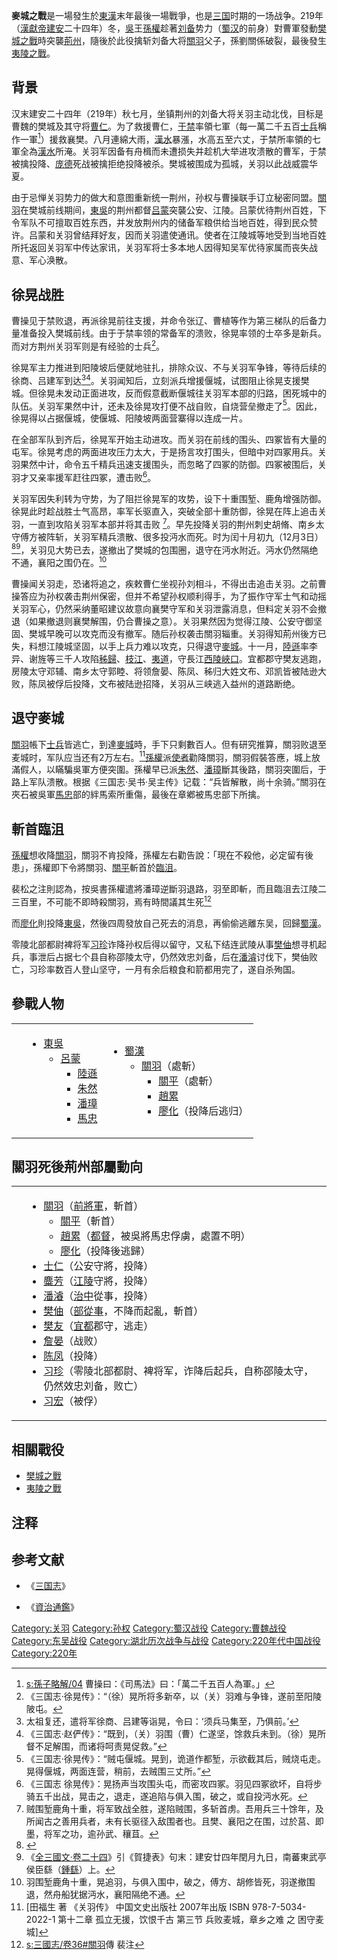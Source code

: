 {{Infobox Military Conflict
|conflict=麥城之戰
|partof=[[樊城之戰|樊城之戰]]
|date=建安二十四年十二月（220年1月或2月初）
|place=[[麥城|麥城]]
|result=[[蜀漢|蜀漢]]失去[[荆州_(古代)|荊州]]，[[關羽|關羽]]父子被殺，蜀漢與[[孫吳|東吳]]關係破裂，导致[[夷陵之戰|夷陵之戰]]爆發
|combatant1=江東集團
|combatant2=漢中王軍隊
|commander1=[[呂蒙|呂蒙]]<br>[[陸遜|陸遜]]
|commander2=[[關羽|關羽]]{{Executed}}<br>[[關平|關平]]{{Executed}}
|strength1=30,000+
|strength2=20,000-(最后败走麦城只有數百人)
|casualties1=不詳
|casualties2=全军覆没}}
'''麥城之戰'''是一場發生於[[東漢|東漢]]末年最後一場戰爭，也是[[三国|三国]]时期的一场战争。219年（[[漢獻帝|漢獻帝]][[建安_(东汉)|建安]]二十四年）冬，[[孫吳|吳]]王[[孫權|孫權]]趁著[[刘备|刘备]]势力（[[蜀汉|蜀汉]]的前身）對曹軍發動[[樊城之戰|樊城之戰]]時突襲[[荆州_(古代)|荊州]]，隨後於此役擒斩刘备大将[[關羽|關羽]]父子，孫劉關係破裂，最後發生[[夷陵之戰|夷陵之戰]]。

== 背景 ==
汉末建安二十四年（219年）秋七月，坐镇荆州的刘备大将关羽主动北伐，目标是曹魏的樊城及其守将[[曹仁|曹仁]]。为了救援曹仁，[[于禁|于禁]]率領七軍（每一萬二千五百[[士兵|士兵]]稱作一軍<ref>[[s:孫子略解/04|s:孫子略解/04]] 曹操曰：《司馬法》曰：「萬二千五百人為軍。」</ref>）援救襄樊。八月連綿大雨，[[漢水|漢水]]暴漲，水高五至六丈，于禁所率領的七軍全為[[漢水|漢水]]所淹。关羽军因备有舟楫而未遭损失并趁机大举进攻溃散的曹军，于禁被擒投降、[[庞德|庞德]]死战被擒拒绝投降被杀。樊城被围成为孤城，关羽以此战威震华夏。

由于忌惮关羽势力的做大和意图重新统一荆州，孙权与曹操联手订立秘密同盟。[[關羽|關羽]]在樊城前线期间，[[孫吳|東吳]]的荆州都督[[吕蒙|吕蒙]]突襲公安、江陵。吕蒙优待荆州百姓，下令军队不可擅取百姓东西，并发放荆州内的储备军粮供给当地百姓，得到民众赞许。吕蒙和关羽曾结拜好友，因而关羽遣使通讯。使者在江陵城等地受到当地百姓所托返回关羽军中传达家讯，关羽军将士多本地人因得知吴军优待家属而丧失战意、军心涣散。

== 徐晃战胜 ==

曹操见于禁败退，再派徐晃前往支援，并命令张辽、曹植等作为第三梯队的后备力量准备投入樊城前线。由于于禁率领的常备军的溃败，徐晃率领的士卒多是新兵。而对方荆州关羽军则是有经验的士兵<ref>《三国志·徐晃传》：“（徐）晃所将多新卒，以（关）羽难与争锋，遂前至阳陵陂屯。</ref>。

徐晃军主力推进到阳陵坡后便就地驻扎，排除众议、不与关羽军争锋，等待后续的徐商、吕建军到达<ref>太祖复还，遣将军徐商、吕建等诣晃，令曰：‘须兵马集至，乃俱前。’</ref><ref>《三国志·赵俨传》：“既到，（关）羽围（曹）仁遂坚，馀救兵未到。（徐）晃所督不足解围，而诸将呵责晃促救。”</ref>。关羽闻知后，立刻派兵增援偃城，试图阻止徐晃支援樊城。但徐晃未发动正面进攻，反而假意截断偃城往关羽军本部的归路，困死城中的队伍。关羽军果然中计，还未及徐晃攻打便不战自败，自烧营垒撤走了<ref>《三国志·徐晃传》：“贼屯偃城。晃到，诡道作都堑，示欲截其后，贼烧屯走。晃得偃城，两面连营，稍前，去贼围三丈所。”</ref>。因此，徐晃得以占据偃城，使偃城、阳陵坡两面营寨得以连成一片。

在全部军队到齐后，徐晃军开始主动进攻。而关羽在前线的围头、四冢皆有大量的屯军。徐晃考虑的两面进攻压力太大，于是扬言攻打围头，但暗中对四冢用兵。关羽果然中计，命令五千精兵迅速支援围头，而忽略了四冢的防御。四冢被围后，关羽才又亲率援军赶往四冢，遭击败<ref>《三国志 徐晃传》：晃扬声当攻围头屯，而密攻四冢。羽见四冢欲坏，自将步骑五千出战，晃击之，退走，遂追陷与俱入围，破之，或自投沔水死。</ref>。

关羽军因失利转为守势，为了阻拦徐晃军的攻势，设下十重围堑、鹿角增强防御。徐晃此时趁战胜士气高昂，率军长驱直入，突破全部十重防御，徐晃在阵上追击关羽，一直到攻陷关羽军本部并将其击败
<ref>贼围堑鹿角十重，将军致战全胜，遂陷贼围，多斩首虏。吾用兵三十馀年，及所闻古之善用兵者，未有长驱径入敌围者也。且樊、襄阳之在围，过於莒、即墨，将军之功，逾孙武、穰苴。</ref>。早先投降关羽的荆州刺史胡脩、南乡太守傅方被阵斩，关羽军精兵溃散、很多投沔水而死。时为闰十月初九（12月3日）<ref>{{Cite web |url=http://sinocal.sinica.edu.tw/ |title=兩千年中西曆換算 |accessdate=2020-09-23 |archive-date=2017-08-11 |archive-url=https://web.archive.org/web/20170811161733/http://sinocal.sinica.edu.tw/ |dead-url=yes }}</ref><ref>《[[s:全三國文/卷24|全三國文·卷二十四]]》引《賀捷表》句末：建安廿四年閏月九日，南蕃東武亭侯臣繇（[[鍾繇|鍾繇]]）上。</ref>，关羽见大势已去，遂撤出了樊城的包围圈，退守在沔水附近。沔水仍然隔绝不通，襄阳之围仍在。<ref>羽围堑鹿角十重，晃追羽，与俱入围中，破之，傅方、胡修皆死，羽遂撤围退，然舟船犹据沔水，襄阳隔绝不通。</ref>

曹操闻关羽走，恐诸将追之，疾敕曹仁坐视孙刘相斗，不得出击追击关羽。之前曹操答应为孙权袭击荆州保密，但并不希望孙权顺利得手，为了振作守军士气和动摇关羽军心，仍然采纳董昭建议故意向襄樊守军和关羽泄露消息，但料定关羽不会撤退（如果撤退则襄樊解围，仍合曹操之意）。关羽果然因为觉得江陵、公安守御坚固、樊城早晚可以攻克而没有撤军。随后孙权袭击關羽辎重。关羽得知荊州後方已失，料想江陵城坚固，以手上兵力难以攻克，只得退守[[麥城|麥城]]。十一月，[[陸遜|陸遜]]率李异、谢旌等三千人攻陷[[秭歸|秭歸]]、[[枝江|枝江]]、[[夷道|夷道]]，守長江[[西陵峽口|西陵峽口]]。宜都郡守樊友逃跑，房陵太守邓辅、南乡太守郭睦、将领詹晏、陈凤、秭归大姓文布、邓凯皆被陆逊大败，陈凤被俘后投降，文布被陆逊招降，关羽从三峡逃入益州的道路断绝。

== 退守麥城 ==
[[關羽|關羽]]帳下[[士兵|士兵]]皆逃亡，到達[[麥城|麥城]]時，手下只剩數百人。但有研究推算，關羽败退至麦城时，军队应当还有2万左右。<ref>[田福生 著 《关羽传》 中国文史出版社 2007年出版 ISBN 978-7-5034-2022-1 第十二章 孤立无援，饮恨千古 第三节 兵败麦城，章乡之难 之 困守麦城]</ref>[[孫權|孫權]]派[[使者|使者]]勸降關羽，關羽假裝答應，城上放滿假人，以瞞騙吳軍方便突圍。孫權早已派[[朱然|朱然]]、[[潘璋|潘璋]]斷其後路，關羽突圍后，于路上军队溃散。根据《三国志·吴书·吴主传》记载：“兵皆解散，尚十余骑。”關羽在夾石被吳軍[[馬忠_(東吳)|馬忠]]部的絆馬索所重傷，最後在章鄕被馬忠部下所擒。

== 斬首臨沮 ==
[[孫權|孫權]]想收降[[關羽|關羽]]，關羽不肯投降，孫權左右勸告說：「現在不殺他，必定留有後患」，孫權即下令將關羽、[[關平|關平]]斬首於[[臨沮|臨沮]]。

裴松之注則認為，按吳書孫權遣將潘璋逆斷羽退路，羽至即斬，而且臨沮去江陵二三百里，不可能不即時殺關羽，焉有時間議其生死<ref>[[s:三國志/卷36#關羽|s:三國志/卷36#關羽]]傳 裴注</ref>

而[[廖化|廖化]]則投降[[孙吴|東吳]]，然後四周發放自己死去的消息，再偷偷逃離东吴，回歸[[蜀漢|蜀漢]]。

零陵北部都尉裨将军[[习珍|习珍]]诈降孙权后得以留守，又私下结连武陵从事[[樊伷|樊伷]]想寻机起兵，事泄后占据七个县自称邵陵太守，仍然效忠刘备，后在[[潘濬|潘濬]]讨伐下，樊伷败亡，习珍率数百人登山坚守，一月有余后粮食和箭都用完了，遂自杀殉国。

== 參戰人物 ==
{|
|
|valign=top|
* [[孫吳|東吳]]
** [[呂蒙|呂蒙]] 
*** [[陸遜|陸遜]]
*** [[朱然|朱然]]
*** [[潘璋|潘璋]]
*** [[馬忠_(東吳)|馬忠]]
|valign=top|
* [[蜀漢|蜀漢]]
** [[關羽|關羽]]（處斬）
*** [[關平|關平]]（處斬）
*** [[趙累_(三国)|趙累]]
*** [[廖化|廖化]]（投降后逃归）
|}

== 關羽死後荊州部屬動向 ==
{|
|
|valign=top|
* [[關羽|關羽]]（[[前將軍|前將軍]]，斬首）
** [[關平|關平]]（斬首）
** [[趙累_(三国)|趙累]]（[[都督|都督]]，被吳將馬忠俘虜，處置不明）
** [[廖化|廖化]]（投降後逃歸）
* [[士仁|士仁]]（公安守將，投降）
* [[麋芳|麋芳]]（[[荊州市|江陵]]守將，投降）
* [[潘濬|潘濬]]（[[治中|治中]]從事，投降）
* [[樊伷|樊伷]]（[[部從事|部從事]]，不降而起亂，斬首）
* [[樊友|樊友]]（[[宜都|宜都]]郡守，逃走）
* [[詹晏|詹晏]]（战败）
* [[陈凤|陈凤]]（投降）
* [[习珍|习珍]]（零陵北部都尉、裨将军，诈降后起兵，自称邵陵太守，仍然效忠刘备，败亡）
* [[习宏|习宏]]（被俘）
|}

==相關戰役==
*[[樊城之戰|樊城之戰]]
*[[夷陵之戰|夷陵之戰]]

== 注释 ==
{{Reflist|2}}

== 参考文献 ==
*《[[三国志|三国志]]》

*《[[資治通鑑|資治通鑑]]》
{{三国战役}}
[[Category:关羽|Category:关羽]]
[[Category:孙权|Category:孙权]]
[[Category:蜀汉战役|Category:蜀汉战役]]
[[Category:曹魏战役|Category:曹魏战役]]
[[Category:东吴战役|Category:东吴战役]]
[[Category:湖北历次战争与战役|Category:湖北历次战争与战役]]
[[Category:220年代中国战役|Category:220年代中国战役]]
[[Category:220年|Category:220年]]